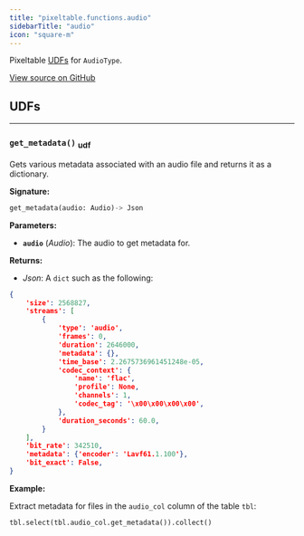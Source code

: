 ```yaml
---
title: "pixeltable.functions.audio"
sidebarTitle: "audio"
icon: "square-m"
---
```


Pixeltable [UDFs](https://pixeltable.readme.io/docs/user-defined-functions-udfs) for `AudioType`.


<a href="https://github.com/pixeltable/pixeltable/blob/v0.4/pixeltable/functions/audio.py#L0" target="_blank">View source on GitHub</a>

## UDFs


---

### `get_metadata()` <sub>udf</sub>

Gets various metadata associated with an audio file and returns it as a dictionary.


**Signature:**

```python
get_metadata(audio: Audio)-> Json
```

**Parameters:**

- **`audio`** (*Audio*): The audio to get metadata for.

**Returns:**

- *Json*: A `dict` such as the following:

``` json
{
    'size': 2568827,
    'streams': [
        {
            'type': 'audio',
            'frames': 0,
            'duration': 2646000,
            'metadata': {},
            'time_base': 2.2675736961451248e-05,
            'codec_context': {
                'name': 'flac',
                'profile': None,
                'channels': 1,
                'codec_tag': '\x00\x00\x00\x00',
            },
            'duration_seconds': 60.0,
        }
    ],
    'bit_rate': 342510,
    'metadata': {'encoder': 'Lavf61.1.100'},
    'bit_exact': False,
}
```



**Example:**

Extract metadata for files in the `audio_col` column of the table `tbl`:
```python
tbl.select(tbl.audio_col.get_metadata()).collect()
```


